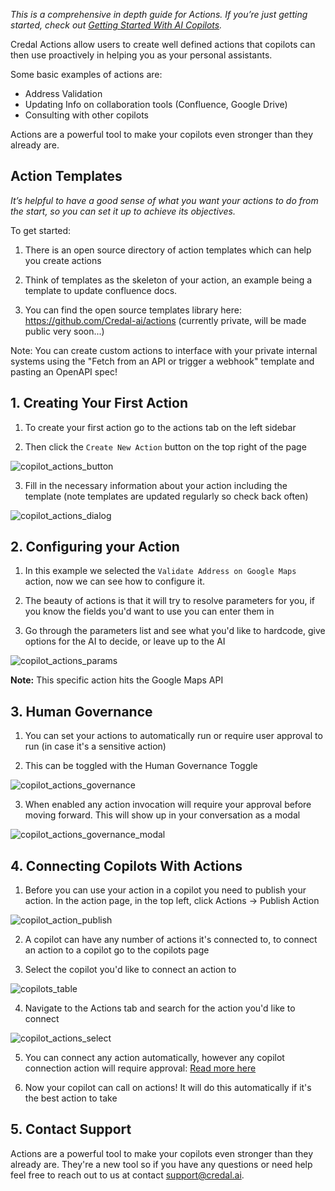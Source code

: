 _This is a comprehensive in depth guide for Actions. If you’re just getting started, check out [Getting Started With AI Copilots](/copilots/quick-start)._

Credal Actions allow users to create well defined actions that copilots can then use proactively in helping you as your personal assistants. 

Some basic examples of actions are: 
- Address Validation 
- Updating Info on collaboration tools (Confluence, Google Drive)
- Consulting with other copilots 

Actions are a powerful tool to make your copilots even stronger than they already are.

## **Action Templates**

_It’s helpful to have a good sense of what you want your actions to do from the start, so you can set it up to achieve its objectives._

To get started:

1. There is an open source directory of action templates which can help you create actions

2. Think of templates as the skeleton of your action, an example being a template to update confluence docs.

3. You can find the open source templates library here: https://github.com/Credal-ai/actions (currently private, will be made public very soon...)

Note: You can create custom actions to interface with your private internal systems using the "Fetch from an API or trigger a webhook" template and pasting an OpenAPI spec!

## 1. **Creating Your First Action**

1. To create your first action go to the actions tab on the left sidebar

2. Then click the `Create New Action` button on the top right of the page

![copilot_actions_button](/docs/assets/actions/create-action.png)

3. Fill in the necessary information about your action including the template (note templates are updated regularly so check back often)

![copilot_actions_dialog](/docs/assets/actions/create-action-dialog.png)


## 2. **Configuring your Action**

1. In this example we selected the `Validate Address on Google Maps` action, now we can see how to configure it.

2. The beauty of actions is that it will try to resolve parameters for you, if you know the fields you'd want to use you can enter them in

3. Go through the parameters list and see what you'd like to hardcode, give options for the AI to decide, or leave up to the AI

![copilot_actions_params](/docs/assets/actions/action-params.png)

**Note:** This specific action hits the Google Maps API

## 3. **Human Governance**

1. You can set your actions to automatically run or require user approval to run (in case it's a sensitive action)

2. This can be toggled with the Human Governance Toggle

![copilot_actions_governance](/docs/assets/actions/action-governance.png)

3. When enabled any action invocation will require your approval before moving forward. This will show up in your conversation as a modal

![copilot_actions_governance_modal](/docs/assets/actions/governance-modal.png)


## 4. **Connecting Copilots With Actions**

1. Before you can use your action in a copilot you need to publish your action. In the action page, in the top left, click Actions -> Publish Action

![copilot_action_publish](/docs/assets/actions/action-publish.png)


2. A copilot can have any number of actions it's connected to, to connect an action to a copilot go to the copilots page

3. Select the copilot you'd like to connect an action to 

![copilots_table](/docs/assets/copilots/copilot-collaboration/copilots-table.png)

4. Navigate to the Actions tab and search for the action you'd like to connect

![copilot_actions_select](/docs/assets/actions/select-action.png)

5. You can connect any action automatically, however any copilot connection action will require approval: [Read more here](/copilots/copilot-collaboration)

6. Now your copilot can call on actions! It will do this automatically if it's the best action to take

## 5. Contact Support

Actions are a powerful tool to make your copilots even stronger than they already are.
They're a new tool so if you have any questions or need help feel free to reach out to us at contact support@credal.ai.
